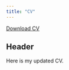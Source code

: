 ```yaml
---
title: "CV"
---
```


<a href="CV.pdf#" class="download" title="Download CV as PDF">Download CV</a>			

## Header

Here is my updated CV.